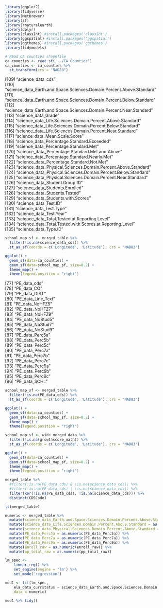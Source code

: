 ```r
library(ggplot2)
library(tidyverse)
library(MetBrewer)
library(sf)
library(rnaturalearth)
library(dplyr)
library(classInt) #install.packages('classInt')
library(ggspatial) #install.packages('ggspatial')
library(ggthemes) #install.packages('ggthemes')
library(tidymodels)
```

```r
# Read CA counties shapefile
ca_counties <- read_sf('../CA_Counties')
ca_counties <- ca_counties %>%
  st_transform(crs = "NAD83")
```
[109] "science_data_cds"                                                   
[110] "science_data_Earth.and.Space.Sciences.Domain.Percent.Above.Standard"
[111] "science_data_Earth.and.Space.Sciences.Domain.Percent.Below.Standard"
[112] "science_data_Earth.and.Space.Sciences.Domain.Percent.Near.Standard" 
[113] "science_data_Grade"                                                 
[114] "science_data_Life.Sciences.Domain.Percent.Above.Standard"           
[115] "science_data_Life.Sciences.Domain.Percent.Below.Standard"           
[116] "science_data_Life.Sciences.Domain.Percent.Near.Standard"            
[117] "science_data_Mean.Scale.Score"                                      
[118] "science_data_Percentage.Standard.Exceeded"                          
[119] "science_data_Percentage.Standard.Met"                               
[120] "science_data_Percentage.Standard.Met.and.Above"                     
[121] "science_data_Percentage.Standard.Nearly.Met"                        
[122] "science_data_Percentage.Standard.Not.Met"                           
[123] "science_data_Physical.Sciences.Domain.Percent.Above.Standard"       
[124] "science_data_Physical.Sciences.Domain.Percent.Below.Standard"       
[125] "science_data_Physical.Sciences.Domain.Percent.Near.Standard"        
[126] "science_data_Student.Group.ID"                                      
[127] "science_data_Students.Enrolled"                                     
[128] "science_data_Students.Tested"                                       
[129] "science_data_Students.with.Scores"                                  
[130] "science_data_Test.ID"                                               
[131] "science_data_Test.Type"                                             
[132] "science_data_Test.Year"                                             
[133] "science_data_Total.Tested.at.Reporting.Level"                       
[134] "science_data_Total.Tested.with.Scores.at.Reporting.Level"           
[135] "science_data_Type.ID"

```r
school_map_sf <- merged_table %>%
  filter(!is.na(science_data_cds)) %>%
  st_as_sf(coords = c('Longitude', 'Latitude'), crs = "NAD83")

ggplot() + 
  geom_sf(data=ca_counties) +
  geom_sf(data=school_map_sf, size=0.2) +
  theme_map() + 
  theme(legend.position = "right") 
```

 [77] "PE_data_cds"                                                        
 [78] "PE_data_CO"                                                         
 [79] "PE_data_DIST"                                                       
 [80] "PE_data_Line_Text"                                                  
 [81] "PE_data_NoHFZ5"                                                     
 [82] "PE_data_NoHFZ7"                                                     
 [83] "PE_data_NoHFZ9"                                                     
 [84] "PE_data_NoStud5"                                                    
 [85] "PE_data_NoStud7"                                                    
 [86] "PE_data_NoStud9"                                                    
 [87] "PE_data_Perc5a"                                                     
 [88] "PE_data_Perc5b"                                                     
 [89] "PE_data_Perc5c"                                                     
 [90] "PE_data_Perc7a"                                                     
 [91] "PE_data_Perc7b"                                                     
 [92] "PE_data_Perc7c"                                                     
 [93] "PE_data_Perc9a"                                                     
 [94] "PE_data_Perc9b"                                                     
 [95] "PE_data_Perc9c"                                                     
 [96] "PE_data_SCHL"
```r
school_map_sf <- merged_table %>%
  filter(!is.na(PE_data_cds)) %>%
  st_as_sf(coords = c('Longitude', 'Latitude'), crs = "NAD83")

ggplot() + 
  geom_sf(data=ca_counties) +
  geom_sf(data=school_map_sf, size=0.2) +
  theme_map() + 
  theme(legend.position = "right") 
```

```r
school_map_sf <- wide_merged_data %>%
  filter(!is.na(growthscore_math)) %>%
  st_as_sf(coords = c('Longitude', 'Latitude'), crs = "NAD83")

ggplot() + 
  geom_sf(data=ca_counties) +
  geom_sf(data=school_map_sf, size=0.2) +
  theme_map() + 
  theme(legend.position = "right") 
```

```r
merged_table %>%
  #filter(!is.na(PE_data_cds) & !is.na(science_data_cds)) %>%
  #filter(!is.na(PE_data_cds) | !is.na(science_data_cds)) %>%
  filter(xor(!is.na(PE_data_cds), !is.na(science_data_cds))) %>%
  distinct(CDSCode)

ls(merged_table)
```


```r
numeric <- merged_table %>%
  mutate(science_data_Earth.and.Space.Sciences.Domain.Percent.Above.Standard = as.numeric(science_data_Earth.and.Space.Sciences.Domain.Percent.Above.Standard)) %>%
  mutate(science_data_Life.Sciences.Domain.Percent.Above.Standard = as.numeric(science_data_Life.Sciences.Domain.Percent.Above.Standard)) %>%
  mutate(science_data_Physical.Sciences.Domain.Percent.Above.Standard = as.numeric(science_data_Physical.Sciences.Domain.Percent.Above.Standard)) %>%
  mutate(PE_data_Perc5a = as.numeric(PE_data_Perc5a)) %>%
  mutate(PE_data_Perc7a = as.numeric(PE_data_Perc7a)) %>%
  mutate(PE_data_Perc9a = as.numeric(PE_data_Perc9a)) %>%
  mutate(enroll_raw = as.numeric(enroll_raw)) %>%
  mutate(pp_total_raw = as.numeric(pp_total_raw))
```

```r
lm_spec <- 
    linear_reg() %>% 
    set_engine(engine = 'lm') %>% 
    set_mode('regression')

mod1 <- fit(lm_spec, 
    ela_data_currstatus ~ science_data_Earth.and.Space.Sciences.Domain.Percent.Above.Standard + PE_data_Perc5a + PE_data_Perc7a + PE_data_Perc9a + enroll_raw + pp_total_raw + Magnet, 
    data = numeric)

mod1 %>% tidy()
```
